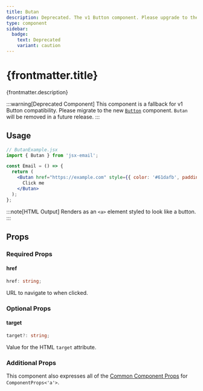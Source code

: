 ```yaml
---
title: Butan
description: Deprecated. The v1 Button component. Please upgrade to the new Button component.
type: component
sidebar:
  badge:
    text: Deprecated
    variant: caution
---
```



<h1>{frontmatter.title}</h1>
<p>{frontmatter.description}</p>

:::warning[Deprecated Component]
This component is a fallback for v1 Button compatibility. Please migrate to the new [`Button`](/components/button) component. `Butan` will be removed in a future release.
:::

<Install type={frontmatter.type} />

## Usage

```jsx "Butan"
// ButanExample.jsx
import { Butan } from 'jsx-email';

const Email = () => {
  return (
    <Butan href="https://example.com" style={{ color: '#61dafb', padding: '10px 20px' }}>
      Click me
    </Butan>
  );
};
```

:::note[HTML Output]
Renders as an `<a>` element styled to look like a button.
:::

## Props

### Required Props

#### href

```ts
href: string;
```

URL to navigate to when clicked.

### Optional Props

#### target

```ts
target?: string;
```

Value for the HTML `target` attribute.

### Additional Props

This component also expresses all of the [Common Component Props](https://react.dev/reference/react-dom/components/common) for `ComponentProps<'a'>`.
